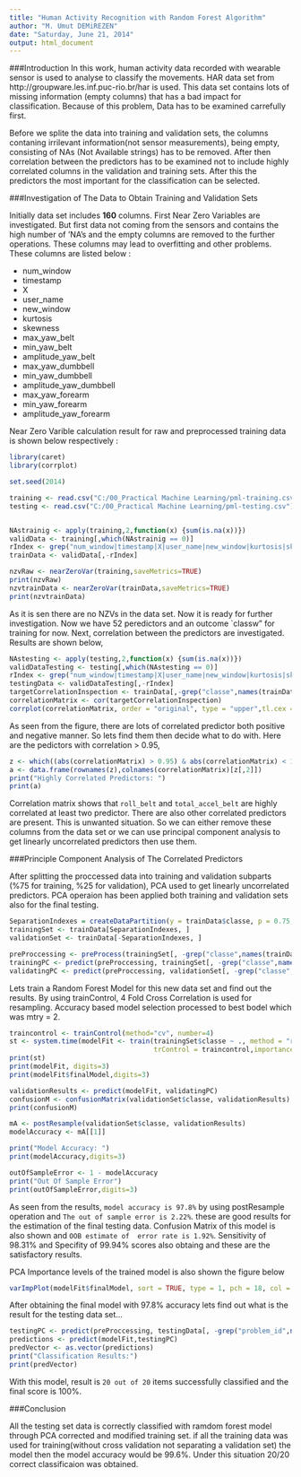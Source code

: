 ---
title: "Human Activity Recognition with Random Forest Algorithm"
author: "M. Umut DEMiREZEN"
date: "Saturday, June 21, 2014"
output: html_document
---

###Introduction
In this work, human activity data recorded with wearable sensor is used to analyse to classify the movements. HAR data set from  http://groupware.les.inf.puc-rio.br/har is used. This data set contains lots of missing information (empty columns) that has a bad impact for classification. Because of this problem, Data has to be examined carrefully first.

Before we splite the data into training and validation sets, the columns contaning irrilevant information(not sensor measurements), being empty,  consisting of NAs (Not Available strings) has to be removed. After then correlation between the predictors has to be examined not to include highly correlated columns in the validation and training sets. 
After this the predictors the most important for the classification can be selected.

###Investigation of The Data to Obtain Training and Validation Sets

Initially data set includes **160** columns. First Near Zero Variables are investigated. But first data not coming from the sensors and contains the high number of 'NA's and the empty columns are removed to the further operations. These columns may lead to overfitting and other problems. These columns are listed below :

* num_window
* timestamp
* X
* user_name
* new_window
* kurtosis
* skewness
* max_yaw_belt
* min_yaw_belt
* amplitude_yaw_belt
* max_yaw_dumbbell
* min_yaw_dumbbell
* amplitude_yaw_dumbbell
* max_yaw_forearm
* min_yaw_forearm
* amplitude_yaw_forearm

Near Zero Varible calculation result for raw and preprocessed training data is shown below respectively :


```{r dataInvestigation, cache=TRUE}

library(caret)
library(corrplot)

set.seed(2014)

training <- read.csv("C:/00_Practical Machine Learning/pml-training.csv")
testing <- read.csv("C:/00_Practical Machine Learning/pml-testing.csv")


NAstrainig <- apply(training,2,function(x) {sum(is.na(x))}) 
validData <- training[,which(NAstrainig == 0)]
rIndex <- grep("num_window|timestamp|X|user_name|new_window|kurtosis|skewness|max_yaw_belt|min_yaw_belt|amplitude_yaw_belt|max_yaw_dumbbell|min_yaw_dumbbell|amplitude_yaw_dumbbell|max_yaw_forearm|min_yaw_forearm|amplitude_yaw_forearm",names(validData))
trainData <- validData[,-rIndex]

nzvRaw <- nearZeroVar(training,saveMetrics=TRUE)
print(nzvRaw)
nzvtrainData <- nearZeroVar(trainData,saveMetrics=TRUE)
print(nzvtrainData)
```

As it is sen there are no NZVs in the data set. Now it is ready for further investigation. Now we have 52 peredictors and an outcome `classw" for training for now. Next, correlation between the predictors are investigated. Results are shown below,


```{r plots, cache=TRUE}
NAstesting <- apply(testing,2,function(x) {sum(is.na(x))}) 
validDataTesting <- testing[,which(NAstesting == 0)]
rIndex <- grep("num_window|timestamp|X|user_name|new_window|kurtosis|skewness|max_yaw_belt|min_yaw_belt|amplitude_yaw_belt|max_yaw_dumbbell|min_yaw_dumbbell|amplitude_yaw_dumbbell|max_yaw_forearm|min_yaw_forearm|amplitude_yaw_forearm",names(validDataTesting))
testingData <- validDataTesting[,-rIndex]
targetCorrelationInspection <- trainData[,-grep("classe",names(trainData))]
correlationMatrix <- cor(targetCorrelationInspection)
corrplot(correlationMatrix, order = "original", type = "upper",tl.cex = 0.7, method = "pie")
```

As seen from the figure, there are lots of correlated predictor both positive and negative manner. So lets find them then decide what to do with. Here are the pedictors with correlation > 0.95,

```{r corelationops, cache=TRUE}
z <- which((abs(correlationMatrix) > 0.95) & abs(correlationMatrix) < 1, arr.ind=T)
a <- data.frame(rownames(z),colnames(correlationMatrix)[z[,2]])
print("Highly Correlated Predictors: ")
print(a)
```

Correlation matrix shows that `roll_belt` and `total_accel_belt` are highly correlated at least two predictor. There are also other correlated predictors are present. This is unwanted situation. So we can either remove these columns from the data set or we can use principal component analysis to get linearly uncorrelated predictors then use them.

###Principle Component Analysis of The Correlated Predictors

After splitting the proccessed data into training and validation subparts (%75 for training, %25 for validation), PCA used to get linearly uncorrelated predictors. PCA operaion has been applied both training and validation sets also for the final testing.

```{r pcas, cache=TRUE, echo=FALSE}
SeparationIndexes = createDataPartition(y = trainData$classe, p = 0.75, list = FALSE)
trainingSet <- trainData[SeparationIndexes, ]
validationSet <- trainData[-SeparationIndexes, ]

preProccessing <- preProcess(trainingSet[, -grep("classe",names(trainData))], method = "pca", thresh = 0.99)
trainingPC <- predict(preProccessing, trainingSet[, -grep("classe",names(trainData))])
validatingPC <- predict(preProccessing, validationSet[, -grep("classe",names(trainData))])
```

Lets train a Random Forest Model for this new data set and find out the results. By using trainControl, 4 Fold Cross Correlation is used for resampling. Accuracy based model selection processed to best bodel which was mtry = 2. 

```{r results, cache=TRUE}
traincontrol <- trainControl(method="cv", number=4)
st <- system.time(modelFit <- train(trainingSet$classe ~ ., method = "rf", data = trainingPC,
                                    trControl = traincontrol,importance = TRUE))
print(st)
print(modelFit, digits=3)
print(modelFit$finalModel,digits=3)

validationResults <- predict(modelFit, validatingPC)
confusionM <- confusionMatrix(validationSet$classe, validationResults)
print(confusionM)

mA <- postResample(validationSet$classe, validationResults)
modelAccuracy <- mA[[1]]

print("Model Accuracy: ")
print(modelAccuracy,digits=3)

outOfSampleError <- 1 - modelAccuracy
print("Out Of Sample Error")
print(outOfSampleError,digits=3)
```
As seen from the results, `model accuracy is 97.8%` by using postResample operation and `The out of sample error is 2.22%`. these are good results for the estimation of the final testing data. Confusion Matrix of this model is also shown and `OOB estimate of  error rate is 1.92%`. Sensitivity of 98.31% and Specifity of 99.94% scores also obtaing and these are the satisfactory results.

PCA Importance levels of the trained model is also shown the figure below
```{r plotimportance, cache=TRUE}

varImpPlot(modelFit$finalModel, sort = TRUE, type = 1, pch = 18, col = 4, main = "Principal Component Importance Levels")
```

After  obtaining the final model with 97.8% accuracy lets find out what is the result for the testing data set...

```{r testing, cache=TRUE}
testingPC <- predict(preProccessing, testingData[, -grep("problem_id",names(testingData))])
predictions <- predict(modelFit,testingPC)
predVector <- as.vector(predictions)
print("Classification Results:")
print(predVector)
```

With this model, result is `20 out of 20` items successfully classified and the final score is 100%.

###Conclusion

All the testing set data is correctly classified with ramdom forest model through PCA corrected and modified training set. if all the training data was used for training(without cross validation not separating a validation set) the model then the model accuracy would be 99.6%. Under this situation 20/20 correct classificaion was obtained.


